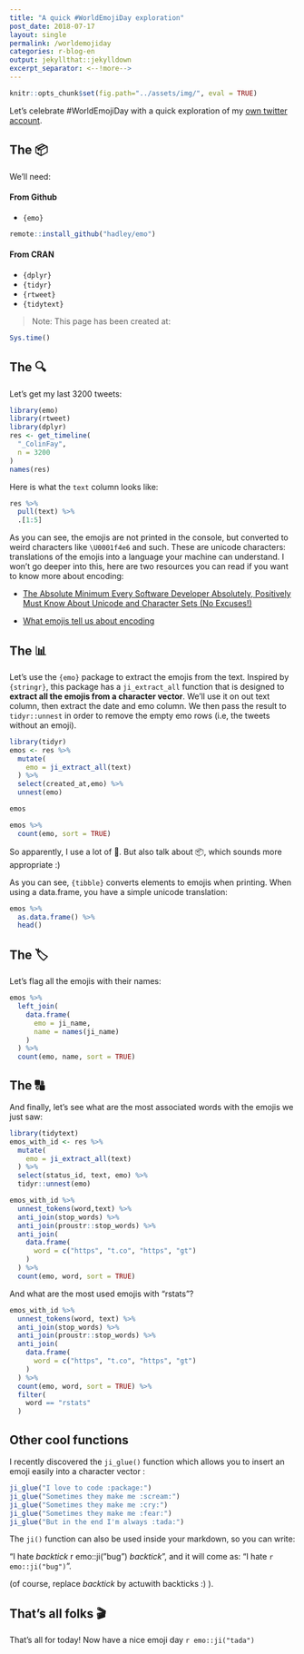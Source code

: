 ```yaml
---
title: "A quick #WorldEmojiDay exploration"
post_date: 2018-07-17
layout: single
permalink: /worldemojiday
categories: r-blog-en
output: jekyllthat::jekylldown
excerpt_separator: <--!more--> 
---
```


```r
knitr::opts_chunk$set(fig.path="../assets/img/", eval = TRUE)
```

Let's celebrate #WorldEmojiDay with a quick exploration of my [own twitter account](https://twitter.com/_ColinFay). 

## The 📦

We'll need: 

#### From Github

+ `{emo}`

```r
remote::install_github("hadley/emo")
```

#### From CRAN

+ `{dplyr}`
+ `{tidyr}`
+ `{rtweet}`
+ `{tidytext}`


> Note: This page has been created at:

```r
Sys.time()
```

## The 🔍

Let's get my last 3200 tweets:

```r
library(emo)
library(rtweet)
library(dplyr)
res <- get_timeline(
  "_ColinFay",
  n = 3200
)
names(res)
```

Here is what the `text` column looks like: 

```r
res %>% 
  pull(text) %>%
  .[1:5]
```

As you can see, the emojis are not printed in the console, but converted to weird characters like `\U0001f4e6` and such. These are unicode characters: translations of the emojis into a language your machine can understand. I won't go deeper into this, here are two resources you can read if you want to know more about encoding: 

+ [The Absolute Minimum Every Software Developer Absolutely, Positively Must Know About Unicode and Character Sets (No Excuses!)](https://www.joelonsoftware.com/2003/10/08/the-absolute-minimum-every-software-developer-absolutely-positively-must-know-about-unicode-and-character-sets-no-excuses/)

+ [What emojis tell us about encoding](https://www.codenewbie.org/blogs/what-emojis-tell-us-about-encoding)

## The 📊

Let's use the `{emo}` package to extract the emojis from the text. Inspired by `{stringr}`, this package has a `ji_extract_all` function that is designed to __extract all the emojis from a character vector__. We'll use it on out text column, then extract the date and emo column. We then pass the result to `tidyr::unnest` in order to remove the empty emo rows (i.e, the tweets without an emoji). 

```r
library(tidyr)
emos <- res %>%
  mutate(
    emo = ji_extract_all(text)
  ) %>%
  select(created_at,emo) %>%
  unnest(emo)

emos

emos %>%
  count(emo, sort = TRUE)
```

So apparently, I use a lot of 🤔. But also talk about 📦, which sounds more appropriate :)

As you can see, `{tibble}` converts elements to emojis when printing. When using a data.frame, you have a simple unicode translation: 

```r
emos %>%
  as.data.frame() %>%
  head()
```

## The 🏷

Let's flag all the emojis with their names: 

```r
emos %>%
  left_join(
    data.frame(
      emo = ji_name, 
      name = names(ji_name)
    )
  ) %>% 
  count(emo, name, sort = TRUE)
```

## The 🔠

And finally, let's see what are the most associated words with the emojis we just saw:

```r
library(tidytext)
emos_with_id <- res %>%
  mutate(
    emo = ji_extract_all(text)
  ) %>% 
  select(status_id, text, emo) %>%
  tidyr::unnest(emo)

emos_with_id %>%
  unnest_tokens(word,text) %>%
  anti_join(stop_words) %>%
  anti_join(proustr::stop_words) %>%
  anti_join(
    data.frame(
      word = c("https", "t.co", "https", "gt")
    )
  ) %>% 
  count(emo, word, sort = TRUE)
```

And what are the most used emojis with "rstats"? 

```r
emos_with_id %>%
  unnest_tokens(word, text) %>%
  anti_join(stop_words) %>%
  anti_join(proustr::stop_words) %>%
  anti_join(
    data.frame(
      word = c("https", "t.co", "https", "gt")
    )
  ) %>%
  count(emo, word, sort = TRUE) %>%
  filter(
    word == "rstats"
  )
```

## Other cool functions

I recently discovered the `ji_glue()` function which allows you to insert an emoji easily into a character vector : 

```r
ji_glue("I love to code :package:")
ji_glue("Sometimes they make me :scream:")
ji_glue("Sometimes they make me :cry:")
ji_glue("Sometimes they make me :fear:")
ji_glue("But in the end I'm always :tada:")
```

The `ji()` function can also be used inside your markdown, so you can write: 

"I hate *backtick* r emo::ji("bug") *backtick*", and it will come as: "I hate `r emo::ji("bug")`".

(of course, replace *backtick* by actuwith backticks :) ).

## That's all folks 🎬

That's all for today! Now have a nice emoji day `r emo::ji("tada")`
